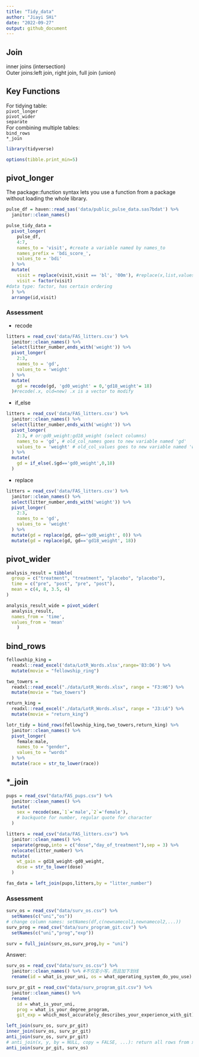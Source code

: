```yaml
---
title: "Tidy_data"
author: "Jiayi SHi"
date: "2022-09-27"
output: github_document
---
```


## Join
inner joins (intersection)   
Outer joins:left join, right join, full join (union)  

## Key Functions
For tidying table:  
`pivot_longer`  
`pivot_wider`  
`separate`  
For combining multiple tables:  
`bind_rows`    
`*_join`  

```r
library(tidyverse)

options(tibble.print_min=5)
```

## pivot_longer
The package::function syntax lets you use a function from a package without loading the whole library.
```r
pulse_df = haven::read_sas('data/public_pulse_data.sas7bdat') %>% 
  janitor::clean_names()

pulse_tidy_data = 
  pivot_longer(
    pulse_df,
    4:7,
    names_to = 'visit', #create a variable named by names_to
    names_prefix = 'bdi_score_',  
    values_to = 'bdi'
  ) %>% 
  mutate(
    visit = replace(visit,visit == 'bl', '00m'), #replace(x,list,values)x: Name of vector; list: Elements to replace; values: Replacement values
    visit = factor(visit)
#data type: factor, has certain ordering
  ) %>% 
  arrange(id,visit)
```

### Assessment
* recode
```r
litters = read_csv('data/FAS_litters.csv') %>% 
  janitor::clean_names() %>% 
  select(litter_number,ends_with('weight')) %>% 
  pivot_longer(
    2:3,
    names_to = 'gd',
    values_to = 'weight'
  ) %>% 
  mutate(
    gd = recode(gd, 'gd0_weight' = 0,'gd18_weight'= 18)
  )#recode(.x, old=new) .x is a vector to modify
```

* if_else
```r
litters = read_csv('data/FAS_litters.csv') %>% 
  janitor::clean_names() %>% 
  select(litter_number,ends_with('weight')) %>% 
  pivot_longer(
    2:3, # or:gd0_weight:gd18_weight (select columns)
    names_to = 'gd', # old_col_names goes to new variable named 'gd'
    values_to = 'weight' # old_col_values goes to new variable named 'weight'
  ) %>% 
  mutate(
    gd = if_else(.$gd=='gd0_weight',0,18)
  )
```

* replace
```r
litters = read_csv('data/FAS_litters.csv') %>% 
  janitor::clean_names() %>% 
  select(litter_number,ends_with('weight')) %>% 
  pivot_longer(
    2:3,
    names_to = 'gd',
    values_to = 'weight'
  ) %>% 
  mutate(gd = replace(gd, gd=='gd0_weight', 0)) %>% 
  mutate(gd = replace(gd, gd=='gd18_weight', 18))
```

## pivot_wider
```r
analysis_result = tibble(
  group = c("treatment", "treatment", "placebo", "placebo"),
  time = c("pre", "post", "pre", "post"),
  mean = c(4, 8, 3.5, 4)
)

analysis_result_wide = pivot_wider(
  analysis_result,
  names_from = 'time',
  values_from = 'mean'
    )
```

## bind_rows

```r
fellowship_king = 
  readxl::read_excel('data/LotR_Words.xlsx',range='B3:D6') %>% 
  mutate(movie = "fellowship_ring")

two_towers = 
  readxl::read_excel("./data/LotR_Words.xlsx", range = "F3:H6") %>%
  mutate(movie = "two_towers")

return_king = 
  readxl::read_excel("./data/LotR_Words.xlsx", range = "J3:L6") %>%
  mutate(movie = "return_king")

lotr_tidy = bind_rows(fellowship_king,two_towers,return_king) %>% 
  janitor::clean_names() %>% 
  pivot_longer(
    female:male,
    names_to = "gender",
    values_to = "words"
  ) %>% 
  mutate(race = str_to_lower(race))
```

## *_join

```r
pups = read_csv("data/FAS_pups.csv") %>% 
  janitor::clean_names() %>% 
  mutate(
    sex = recode(sex,`1`='male',`2`='female'),
    # backquote for number, regular quote for character 
  )

litters = read_csv("data/FAS_litters.csv") %>% 
  janitor::clean_names() %>% 
  separate(group,into = c("dose","day_of_treatment"),sep = 3) %>% 
  relocate(litter_number) %>% 
  mutate(
    wt_gain = gd18_weight-gd0_weight,
    dose = str_to_lower(dose)
  )

fas_data = left_join(pups,litters,by = "litter_number")
```

### Assessment

```r
surv_os = read_csv("data/surv_os.csv") %>% 
  setNames(c("uni","os"))
# change column names: setNames(df,c(newnamecol1,newnamecol2,...))
surv_prog = read_csv("data/surv_program_git.csv") %>% 
  setNames(c("uni","prog","exp"))

surv = full_join(surv_os,surv_prog,by = "uni")
```

Answer:  
```r
surv_os = read_csv("data/surv_os.csv") %>% 
  janitor::clean_names() %>% #不仅变小写，而且加下划线
  rename(id = what_is_your_uni, os = what_operating_system_do_you_use)

surv_pr_git = read_csv("data/surv_program_git.csv") %>% 
  janitor::clean_names() %>% 
  rename(
    id = what_is_your_uni, 
    prog = what_is_your_degree_program,
    git_exp = which_most_accurately_describes_your_experience_with_git)

left_join(surv_os, surv_pr_git)
inner_join(surv_os, surv_pr_git)
anti_join(surv_os, surv_pr_git)
# anti_join(x, y, by = NULL, copy = FALSE, ...): return all rows from x without a match in y.
anti_join(surv_pr_git, surv_os)
```

